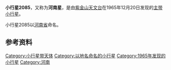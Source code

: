 {{Infobox Planet  
| name = 2085 Henan
| image = 
| caption = 
| discovery=yes | physical_characteristics = yes | bgcolour=#FFFFC0
| discovery_ref = 
| discoverer = [[紫金山天文台|紫金山天文台]]
| discovery_site = [[南京|南京]]
| discovered =  1965年12月20日
| mp_name = 2085
| alt_names = 1965 YA
| named_after = [[河南省|河南省]]
| mp_category=[[小行星带|主带]]
| orbit_ref = <ref>[http://ssd.jpl.nasa.gov/sbdb.cgi?sstr=2085+Henan JPL Small-Body Database 2085 Henan (1965 YA)]</ref>
| epoch = 2011年8月27日
| semimajor=
| perihelion=2.4727070[[天文单位|AU]]
| aphelion= 2.6998830AU
| eccentricity = 0.0841429	
| period = 1620.3761217[[日|地球日]] 
| inclination=3.83468[[角度|°]]
| asc_node=118.17983°
| arg_peri=294.31207°
| mean_anomaly=147.61458°
| avg_speed=
 | dimensions=
 | mass=
 | density=
 | surface_grav=
 | escape_velocity=
 | rotation= 32小时
 | spectral_type=
 | magnitude=11.4
 | abs_magnitude=
 | albedo= 
 | single_temperature=
}}
'''小行星2085'''，又称为'''河南星'''，是由[[紫金山天文台|紫金山天文台]]在1965年12月20日发现的[[小行星带|主带]][[小行星|小行星]]。

小行星2085以[[河南省|河南省]]命名。

== 参考资料 ==
{{Reflist}}

{{Minor Planet Number|(2084)[[小行星2084|小行星2084]]|(2086)[[小行星2086|小行星2086]]}}

[[Category:小行星带天体|Category:小行星带天体]]
[[Category:以地名命名的小行星|Category:以地名命名的小行星]]
[[Category:1965年发现的小行星|Category:1965年发现的小行星]]
[[Category:河南|Category:河南]]